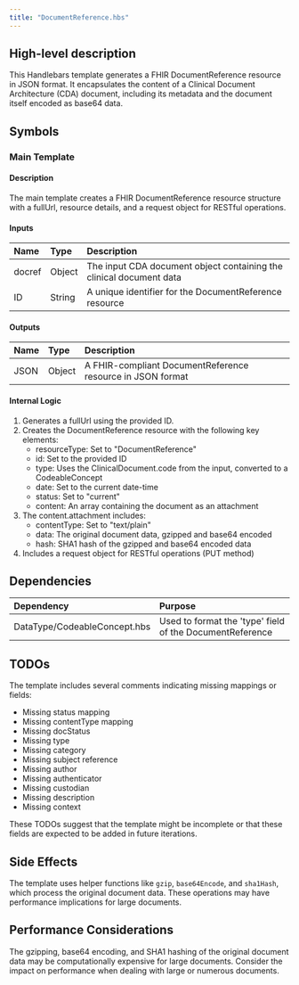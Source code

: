 ```yaml
---
title: "DocumentReference.hbs"
---
```


## High-level description
This Handlebars template generates a FHIR DocumentReference resource in JSON format. It encapsulates the content of a Clinical Document Architecture (CDA) document, including its metadata and the document itself encoded as base64 data.

## Symbols

### Main Template
#### Description
The main template creates a FHIR DocumentReference resource structure with a fullUrl, resource details, and a request object for RESTful operations.

#### Inputs
| Name | Type | Description |
|:-----|:-----|:------------|
| docref | Object | The input CDA document object containing the clinical document data |
| ID | String | A unique identifier for the DocumentReference resource |

#### Outputs
| Name | Type | Description |
|:-----|:-----|:------------|
| JSON | Object | A FHIR-compliant DocumentReference resource in JSON format |

#### Internal Logic
1. Generates a fullUrl using the provided ID.
2. Creates the DocumentReference resource with the following key elements:
   - resourceType: Set to "DocumentReference"
   - id: Set to the provided ID
   - type: Uses the ClinicalDocument.code from the input, converted to a CodeableConcept
   - date: Set to the current date-time
   - status: Set to "current"
   - content: An array containing the document as an attachment
3. The content.attachment includes:
   - contentType: Set to "text/plain"
   - data: The original document data, gzipped and base64 encoded
   - hash: SHA1 hash of the gzipped and base64 encoded data
4. Includes a request object for RESTful operations (PUT method)

## Dependencies
| Dependency | Purpose |
|:-----------|:--------|
| DataType/CodeableConcept.hbs | Used to format the 'type' field of the DocumentReference |

## TODOs
The template includes several comments indicating missing mappings or fields:
- Missing status mapping
- Missing contentType mapping
- Missing docStatus
- Missing type
- Missing category
- Missing subject reference
- Missing author
- Missing authenticator
- Missing custodian
- Missing description
- Missing context

These TODOs suggest that the template might be incomplete or that these fields are expected to be added in future iterations.

## Side Effects
The template uses helper functions like `gzip`, `base64Encode`, and `sha1Hash`, which process the original document data. These operations may have performance implications for large documents.

## Performance Considerations
The gzipping, base64 encoding, and SHA1 hashing of the original document data may be computationally expensive for large documents. Consider the impact on performance when dealing with large or numerous documents.